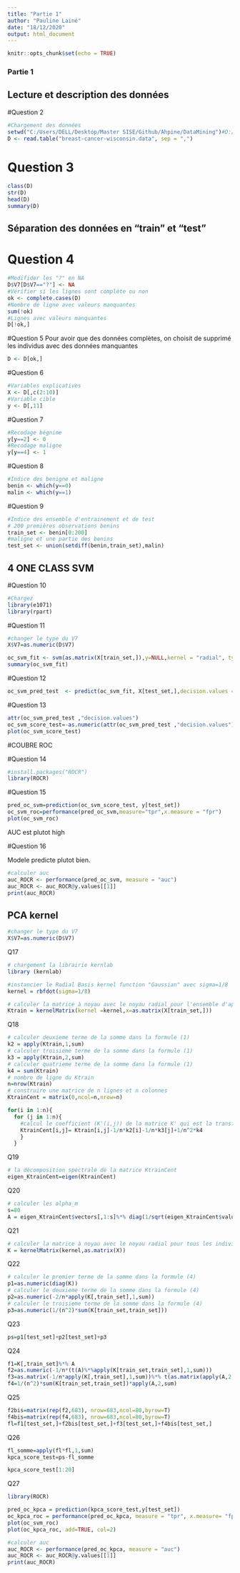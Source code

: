 ```yaml
---
title: "Partie 1"
author: "Pauline Lainé"
date: "18/12/2020"
output: html_document
---
```


```r
knitr::opts_chunk$set(echo = TRUE)
```

### Partie 1 

## Lecture et description des données
#Question 2
```r
#Chargement des données
setwd("C:/Users/DELL/Desktop/Master SISE/Github/Ahpine/DataMining")#D:/OneDrive/Documents/COURS/M2 SISE/Machine learning ahpine/Projet")
D <- read.table("breast-cancer-wisconsin.data", sep = ",")

```


# Question 3
```r
class(D)
str(D)
head(D)
summary(D)
```

## Séparation des données en "train" et "test"

# Question 4
```r
#Modifider les "?" en NA
D$V7[D$V7=="?"] <- NA
#Vérifier si les lignes sont complète ou non 
ok <- complete.cases(D)
#Nombre de ligne avec valeurs manquantes
sum(!ok)
#Lignes avec valeurs manquantes
D[!ok,]
```

#Question 5
Pour avoir que des données complètes, on choisit de supprimé les individus avec des données manquantes 
```r
D <- D[ok,]
```

#Question 6 
```r
#Variables explicatives
X <- D[,c(2:10)]
#Variable cible
y <- D[,11]
```

#Question 7
```r
#Recodage bégnime
y[y==2] <- 0
#Recodage maligne
y[y==4] <- 1
```

#Question 8
```R
#Indice des benigne et maligne
benin <- which(y==0)
malin <- which(y==1)
```

#Question 9 
```R
#Indice des ensemble d'entrainement et de test
# 200 premières observations benins
train_set <- benin[0:200]
#maligne et une partie des benins
test_set <- union(setdiff(benin,train_set),malin)
```



## 4 ONE CLASS SVM 
#Question 10 
```r
#Chargez 
library(e1071)
library(rpart)
```





#Question 11
```r
#changer le type du V7
X$V7=as.numeric(D$V7)

oc_svm_fit <- svm(as.matrix(X[train_set,]),y=NULL,kernel = "radial", type ="one-classification" , gamma = 1/2)
summary(oc_svm_fit)
```
#Question 12
```r
oc_svm_pred_test  <- predict(oc_svm_fit, X[test_set,],decision.values = TRUE)
```

#Question 13 
```r
attr(oc_svm_pred_test ,"decision.values")
oc_svm_score_test=-as.numeric(attr(oc_svm_pred_test ,"decision.values"))
plot(oc_svm_score_test)
```
#COUBRE ROC

#Question 14
```r
#install.packages("ROCR")
library(ROCR)
```

#Question 15
```r
pred_oc_svm=prediction(oc_svm_score_test, y[test_set])
oc_svm_roc=performance(pred_oc_svm,measure="tpr",x.measure = "fpr")
plot(oc_svm_roc)
```
AUC est plutot high 

#Question 16

Modele predicte plutot bien.


```r
#calculer auc
auc_ROCR <- performance(pred_oc_svm, measure = "auc")
auc_ROCR <- auc_ROCR@y.values[[1]]
print(auc_ROCR)
```




## PCA kernel

```r
#changer le type du V7
X$V7=as.numeric(D$V7)
```


Q17

```r
# chargement la librairie kernlab
library (kernlab)
```


```r
#instancier le Radial Basis kernel function "Gaussian" avec sigma=1/8
kernel = rbfdot(sigma=1/8)

# calculer la matrice à noyau avec le noyau radial pour l'ensemble d'apprentissage
Ktrain = kernelMatrix(kernel =kernel,x=as.matrix(X[train_set,]))
```


Q18

```r
# calculer deuxieme terme de la somme dans la formule (1)
k2 = apply(Ktrain,1,sum)
# calculer troisieme terme de la somme dans la formule (1)
k3 = apply(Ktrain,2,sum)
# calculer quatrieme terme de la somme dans la formule (1)
k4 = sum(Ktrain)
# nombre de ligne du Ktrain
n=nrow(Ktrain)
# construire une matrice de n lignes et n colonnes
KtrainCent = matrix(0,ncol=n,nrow=n)

for(i in 1:n){
  for (j in 1:n){
    #calcul le coefficient (K'(i,j)) de la matrice K' qui est la transformation de la matrice à noyau K
    KtrainCent[i,j]= Ktrain[i,j]-1/n*k2[i]-1/n*k3[j]+1/n^2*k4
    }
  }
```

Q19


```r
# la décomposition spectrale de la matrice KtrainCent
eigen_KtrainCent=eigen(KtrainCent)
```


Q20



```r
# calculer les alpha_m
s=80
A = eigen_KtrainCent$vectors[,1:s]%*% diag(1/sqrt(eigen_KtrainCent$values[1:s]))

```


Q21

```r
# calculer la matrice à noyau avec le noyau radial pour tous les individus
K = kernelMatrix(kernel,as.matrix(X))
```


Q22



```r
# calculer le premier terme de la somme dans la formule (4)
p1=as.numeric(diag(K))
# calculer le deuxieme terme de la somme dans la formule (4)
p2=as.numeric(-2/n*apply(K[,train_set],1,sum))
# calculer le troisieme terme de la somme dans la formule (4)
p3=as.numeric(1/(n^2)*sum(K[train_set,train_set]))

```


Q23



```r
ps=p1[test_set]+p2[test_set]+p3
```



Q24

```r
f1=K[,train_set]%*% A
f2=as.numeric(-1/n*(t(A)%*%apply(K[train_set,train_set],1,sum)))
f3=as.matrix(-1/n*apply(K[,train_set],1,sum))%*% t(as.matrix(apply(A,2,sum)))
f4=1/(n^2)*sum(K[train_set,train_set])*apply(A,2,sum)
```


Q25


```r
f2bis=matrix(rep(f2,683), nrow=683,ncol=80,byrow=T)
f4bis=matrix(rep(f4,683), nrow=683,ncol=80,byrow=T)
fl=f1[test_set,]+f2bis[test_set,]+f3[test_set,]+f4bis[test_set,]
```



Q26

```r
fl_somme=apply(fl*fl,1,sum)
kpca_score_test=ps-fl_somme
```




```r
kpca_score_test[1:20]
```

Q27

```r
library(ROCR)
```


```r

pred_oc_kpca = prediction(kpca_score_test,y[test_set])
oc_kpca_roc = performance(pred_oc_kpca, measure = "tpr", x.measure= "fpr")
plot(oc_svm_roc)
plot(oc_kpca_roc, add=TRUE, col=2)

```








```r
#calculer auc
auc_ROCR <- performance(pred_oc_kpca, measure = "auc")
auc_ROCR <- auc_ROCR@y.values[[1]]
print(auc_ROCR)
```



















